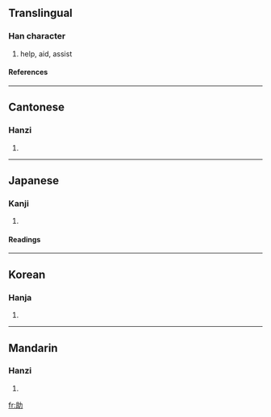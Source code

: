 ==Translingual==
===Han character===
{{Han char|rn=19|rad=力|as=05|sn=7|four=7412<sub>7</sub>|canj=月一大尸 (BMKS)}}
# help, aid, assist
====References====
{{Han ref|kx=0146.270|dkj=02313|dj=0330.160|hdz=10368.080|uh=52A9|ud=21161|bh=A755|bd=42837}}
----
==Cantonese==
===Hanzi===
{{yue-hanzi|jyut=|y=jo6}}
# {{defn|Cantonese}}
----
==Japanese==
===Kanji===
{{ja-kanji|grade=3|rs=力05}}
# {{defn|Japanese}} 
====Readings====
{{ja-readings|on=[[じょ]] (jo), [[しょ]] (sho)|kun=[[たすける]] (tasukeru), [[すけ]] (suke)}}
----
==Korean==
===Hanja===
{{ko-hanja|hangeul=조|rv=jo|mr=cho}}
# {{defn|Korean}}
----
==Mandarin==
===Hanzi===
{{cmn-hanzi|pin=[[zhù]] (zhu4)|wg=chu<sup>4</sup>}}
# {{defn|Mandarin}}

[[fr:助]]